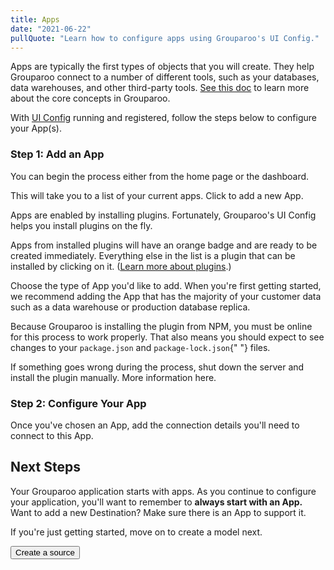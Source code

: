 ```yaml
---
title: Apps
date: "2021-06-22"
pullQuote: "Learn how to configure apps using Grouparoo's UI Config."
---
```


Apps are typically the first types of objects that you will create. They help Grouparoo connect to a number of different tools, such as your databases, data warehouses, and other third-party tools. [See this doc](/docs/getting-started/product-concepts) to learn more about the core concepts in Grouparoo.

With [UI Config](/docs/config) running and registered, follow the steps below to configure your App(s).

### Step 1: Add an App

You can begin the process either from the home page or the dashboard.

<ImageInBrowserFrame
  centered
  alt="UI Config: Add App"
  src="/images/docs/guides/config/app--01-add.png"
  width={850}
  height={414}
/>

This will take you to a list of your current apps. Click to add a new App.

<ImageInBrowserFrame
  centered
  alt="UI Config: Add App"
  src="/images/docs/guides/config/app--02-add.png"
  width={852}
  height={460}
/>

Apps are enabled by installing plugins. Fortunately, Grouparoo's UI Config helps you install plugins on the fly.

Apps from installed plugins will have an orange badge and are ready to be created immediately. Everything else in the list is a plugin that can be installed by clicking on it. ([Learn more about plugins](/docs/installation/plugins).)

Choose the type of App you'd like to add. When you're first getting started, we recommend adding the App that has the majority of your customer data such as a data warehouse or production database replica.

<ImageInBrowserFrame
  centered
  alt="UI Config: Installing App"
  src="/images/docs/guides/config/app--03-plugins.png"
  width={850}
  height={472}
/>

<Alert variant="warning" className="mt-4">
  <p>
    Because Grouparoo is installing the plugin from NPM, you must be online for
    this process to work properly. That also means you should expect to see
    changes to your <code>package.json</code> and <code>package-lock.json</code>{" "}
    files.
  </p>
  <p className="mb-0">
    If something goes wrong during the process, shut down the server and install
    the plugin manually. <Link href="/docs/plugins">More information here</Link>.
  </p>
</Alert>

### Step 2: Configure Your App

Once you've chosen an App, add the connection details you'll need to connect to this App.

<ImageInBrowserFrame
  centered
  alt="UI Config: Configure App"
  src="/images/docs/guides/config/app--04-configure.png"
  width={820}
  height={444}
/>

<GeneratedConfigFile configDir="apps" docPath="/docs/config/code-config/apps" />

## Next Steps

Your Grouparoo application starts with apps. As you continue to configure your application, you'll want to remember to **always start with an App.** Want to add a new Destination? Make sure there is an App to support it.

If you're just getting started, move on to create a model next.

<Button href="/docs/config/sources" variant="outline-primary">
  Create a source
</Button>
